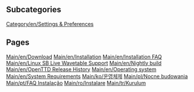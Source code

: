 
== Subcategories ==
[[Category/en/Settings & Preferences]]

== Pages ==
[[Main/en/Download]]
[[Main/en/Installation]]
[[Main/en/Installation FAQ]]
[[Main/en/Linux SB Live Wavetable Support]]
[[Main/en/Nightly build]]
[[Main/en/OpenTTD Release History]]
[[Main/en/Operating system]]
[[Main/en/System Requirements]]
[[Main/ko/운영체제]]
[[Main/pl/Nocne budowania]]
[[Main/pt/FAQ Instalação]]
[[Main/ro/Instalare]]
[[Main/tr/Kurulum]]
